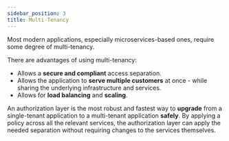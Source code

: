 ```yaml
---
sidebar_position: 3
title: Multi-Tenancy
---
```


Most modern applications, especially microservices-based ones, require some degree of multi-tenancy.

There are advantages of using multi-tenancy:

- Allows a **secure and compliant** access separation.
- Allows the application to **serve multiple customers** at once - while sharing the underlying infrastructure and services.
- Allows for **load balancing** and **scaling**.

An authorization layer is the most robust and fastest way to **upgrade** from a single-tenant application to a multi-tenant 
application **safely**. By applying a policy across all the relevant services, the authorization layer can apply the needed 
separation without requiring changes to the services themselves.
